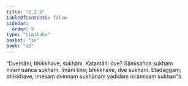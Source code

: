 ```yaml
---
title: "2.2.5"
tableOfContents: false
sidebar:
  order: 9
type: "tipitaka"
basket: "su"
book: "a2"
---
```



<DynamicBreadcrumb />

<Division number="69" book="a2" bookNo="15" page="79">

<Paragraph number="149" book="a2">
“Dvemāni, bhikkhave, sukhāni. Katamāni dve? Sāmisañca sukhaṃ nirāmisañca sukhaṃ. Imāni kho, bhikkhave, dve sukhāni. Etadaggaṃ, bhikkhave, imesaṃ dvinnaṃ sukhānaṃ yadidaṃ nirāmisaṃ sukhan”ti.
</Paragraph>
</Division>